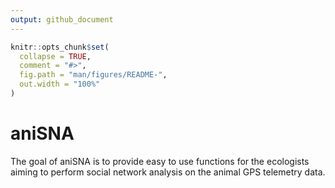 ```yaml
---
output: github_document
---
```


<!-- README.md is generated from README.Rmd. Please edit that file -->

```r
knitr::opts_chunk$set(
  collapse = TRUE,
  comment = "#>",
  fig.path = "man/figures/README-",
  out.width = "100%"
)
```

# aniSNA

<!-- badges: start -->
<!-- badges: end -->

The goal of aniSNA is to provide easy to use functions for the ecologists aiming to perform social network analysis
on the animal GPS telemetry data.       
